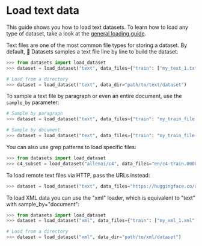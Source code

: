 # Load text data

This guide shows you how to load text datasets. To learn how to load any type of dataset, take a look at the <a class="underline decoration-sky-400 decoration-2 font-semibold" href="./loading">general loading guide</a>.

Text files are one of the most common file types for storing a dataset. By default, 🤗 Datasets samples a text file line by line to build the dataset.

```py
>>> from datasets import load_dataset
>>> dataset = load_dataset("text", data_files={"train": ["my_text_1.txt", "my_text_2.txt"], "test": "my_test_file.txt"})

# Load from a directory
>>> dataset = load_dataset("text", data_dir="path/to/text/dataset")
```

To sample a text file by paragraph or even an entire document, use the `sample_by` parameter:

```py
# Sample by paragraph
>>> dataset = load_dataset("text", data_files={"train": "my_train_file.txt", "test": "my_test_file.txt"}, sample_by="paragraph")

# Sample by document
>>> dataset = load_dataset("text", data_files={"train": "my_train_file.txt", "test": "my_test_file.txt"}, sample_by="document")
```

You can also use grep patterns to load specific files:

```py
>>> from datasets import load_dataset
>>> c4_subset = load_dataset("allenai/c4", data_files="en/c4-train.0000*-of-01024.json.gz")
```

To load remote text files via HTTP, pass the URLs instead:

```py
>>> dataset = load_dataset("text", data_files="https://huggingface.co/datasets/lhoestq/test/resolve/main/some_text.txt")
```

To load XML data you can use the "xml" loader, which is equivalent to "text" with sample_by="document":

```py
>>> from datasets import load_dataset
>>> dataset = load_dataset("xml", data_files={"train": ["my_xml_1.xml", "my_xml_2.xml"], "test": "my_xml_file.xml"})

# Load from a directory
>>> dataset = load_dataset("xml", data_dir="path/to/xml/dataset")
```
